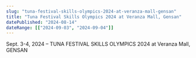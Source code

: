 ```yaml
---
slug: "tuna-festival-skills-olympics-2024-at-veranza-mall-gensan"
title: "Tuna Festival Skills Olympics 2024 at Veranza Mall, Gensan"
datePublished: "2024-08-14"
dateRange: [["2024-09-03", "2024-09-04"]]
---
```


<!--- content start --->

Sept. 3-4, 2024 – TUNA FESTIVAL SKILLS OLYMPICS 2024 at Veranza Mall, GENSAN

<!--- content end --->